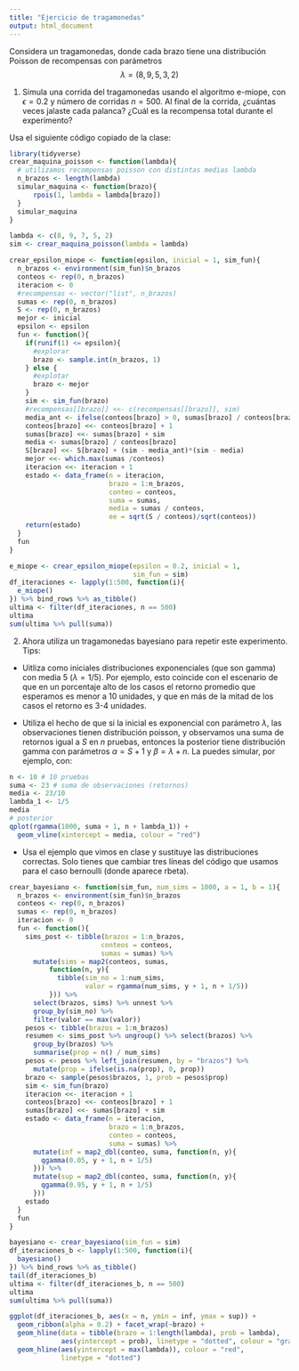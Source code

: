 ```yaml
---
title: "Ejercicio de tragamonedas"
output: html_document
---
```


Considera un tragamonedas, donde cada brazo tiene una distribución
Poisson de recompensas con parámetros
$$\lambda = (8, 9, 5, 3, 2)$$

1. Simula una corrida del tragamonedas usando el algoritmo e-miope,
con $\epsilon = 0.2$ y número de corridas
$n = 500$. Al final de la corrida, ¿cuántas veces jalaste
cada palanca? ¿Cuál es la recompensa total durante el experimento?

Usa el siguiente código copiado de la clase:

```r
library(tidyverse)
crear_maquina_poisson <- function(lambda){
  # utilizamos recompensas poisson con distintas medias lambda
  n_brazos <- length(lambda)
  simular_maquina <- function(brazo){
      rpois(1, lambda = lambda[brazo])
  }
  simular_maquina
}
```

```r
lambda <- c(8, 9, 7, 5, 2)
sim <- crear_maquina_poisson(lambda = lambda)
```

```r
crear_epsilon_miope <- function(epsilon, inicial = 1, sim_fun){
  n_brazos <- environment(sim_fun)$n_brazos
  conteos <- rep(0, n_brazos)
  iteracion <- 0
  #recompensas <- vector("list", n_brazos)
  sumas <- rep(0, n_brazos)
  S <- rep(0, n_brazos)
  mejor <- inicial
  epsilon <- epsilon
  fun <- function(){
    if(runif(1) <= epsilon){
      #explorar
      brazo <- sample.int(n_brazos, 1)
    } else {
      #explotar
      brazo <- mejor
    }
    sim <- sim_fun(brazo)
    #recompensas[[brazo]] <<- c(recompensas[[brazo]], sim)
    media_ant <- ifelse(conteos[brazo] > 0, sumas[brazo] / conteos[brazo], 0)
    conteos[brazo] <<- conteos[brazo] + 1
    sumas[brazo] <<- sumas[brazo] + sim
    media <- sumas[brazo] / conteos[brazo]
    S[brazo] <<- S[brazo] + (sim - media_ant)*(sim - media)
    mejor <<- which.max(sumas /conteos)
    iteracion <<- iteracion + 1
    estado <- data_frame(n = iteracion,
                         brazo = 1:n_brazos,
                         conteo = conteos,
                         suma = sumas, 
                         media = sumas / conteos,
                         ee = sqrt(S / conteos)/sqrt(conteos))
    return(estado)
  }
  fun
}
```

```r
e_miope <- crear_epsilon_miope(epsilon = 0.2, inicial = 1, 
                               sim_fun = sim)
df_iteraciones <- lapply(1:500, function(i){
  e_miope()
}) %>% bind_rows %>% as_tibble()
ultima <- filter(df_iteraciones, n == 500)
ultima
sum(ultima %>% pull(suma))
```


2. Ahora utiliza un tragamonedas bayesiano para repetir este experimento.
Tips:

- Uitliza como iniciales distribuciones exponenciales (que son gamma) con
media 5 ($\lambda = 1/5)$. Por ejemplo, esto coincide con el escenario
de que en un porcentaje alto de los casos el retorno promedio que esperamos
es menor a 10 unidades, y que en más de la mitad de los casos el retorno es 3-4 unidades.

- Utiliza el hecho de que si la inicial es exponencial con
parámetro $\lambda$, las observaciones tienen distribución poisson, y observamos una suma de retornos igual a $S$ en $n$ pruebas,
entonces la posterior tiene distribución gamma
con parámetros $\alpha = S + 1$ y $\beta= \lambda + n$. La puedes simular, por ejemplo,
con:
```r
n <- 10 # 10 pruebas
suma <- 23 # suma de observaciones (retornos)
media <- 23/10
lambda_1 <- 1/5
media
# posterior
qplot(rgamma(1000, suma + 1, n + lambda_1)) +
  geom_vline(xintercept = media, colour = "red")
```


- Usa el ejemplo que vimos en clase y sustituye las distribuciones correctas. Solo 
tienes que cambiar tres líneas del código que usamos para el caso bernoulli 
(donde aparece rbeta).

```r
crear_bayesiano <- function(sim_fun, num_sims = 1000, a = 1, b = 1){
  n_brazos <- environment(sim_fun)$n_brazos
  conteos <- rep(0, n_brazos)
  sumas <- rep(0, n_brazos)
  iteracion <- 0
  fun <- function(){
    sims_post <- tibble(brazos = 1:n_brazos,
                       conteos = conteos,
                       sumas = sumas) %>% 
      mutate(sims = map2(conteos, sumas,
          function(n, y){
            tibble(sim_no = 1:num_sims, 
                   valor = rgamma(num_sims, y + 1, n + 1/5))
          })) %>% 
      select(brazos, sims) %>% unnest %>% 
      group_by(sim_no) %>% 
      filter(valor == max(valor))
    pesos <- tibble(brazos = 1:n_brazos)  
    resumen <- sims_post %>% ungroup() %>% select(brazos) %>%
      group_by(brazos) %>% 
      summarise(prop = n() / num_sims) 
    pesos <- pesos %>% left_join(resumen, by = "brazos") %>% 
      mutate(prop = ifelse(is.na(prop), 0, prop))
    brazo <- sample(pesos$brazos, 1, prob = pesos$prop)  
    sim <- sim_fun(brazo)
    iteracion <<- iteracion + 1
    conteos[brazo] <<- conteos[brazo] + 1
    sumas[brazo] <<- sumas[brazo] + sim
    estado <- data_frame(n = iteracion,
                         brazo = 1:n_brazos,
                         conteo = conteos,
                         suma = sumas) %>% 
      mutate(inf = map2_dbl(conteo, suma, function(n, y){
        qgamma(0.05, y + 1, n + 1/5)
      })) %>% 
      mutate(sup = map2_dbl(conteo, suma, function(n, y){
        qgamma(0.95, y + 1, n + 1/5)
      }))
    estado
  }
  fun
}
```

```r
bayesiano <- crear_bayesiano(sim_fun = sim)
df_iteraciones_b <- lapply(1:500, function(i){
  bayesiano()
}) %>% bind_rows %>% as_tibble()
tail(df_iteraciones_b)
ultima <- filter(df_iteraciones_b, n == 500)
ultima
sum(ultima %>% pull(suma))
```

```r
ggplot(df_iteraciones_b, aes(x = n, ymin = inf, ymax = sup)) +
  geom_ribbon(alpha = 0.2) + facet_wrap(~brazo) +
  geom_hline(data = tibble(brazo = 1:length(lambda), prob = lambda),
             aes(yintercept = prob), linetype = "dotted", colour = "gray10") +
  geom_hline(aes(yintercept = max(lambda)), colour = "red", 
             linetype = "dotted")
```